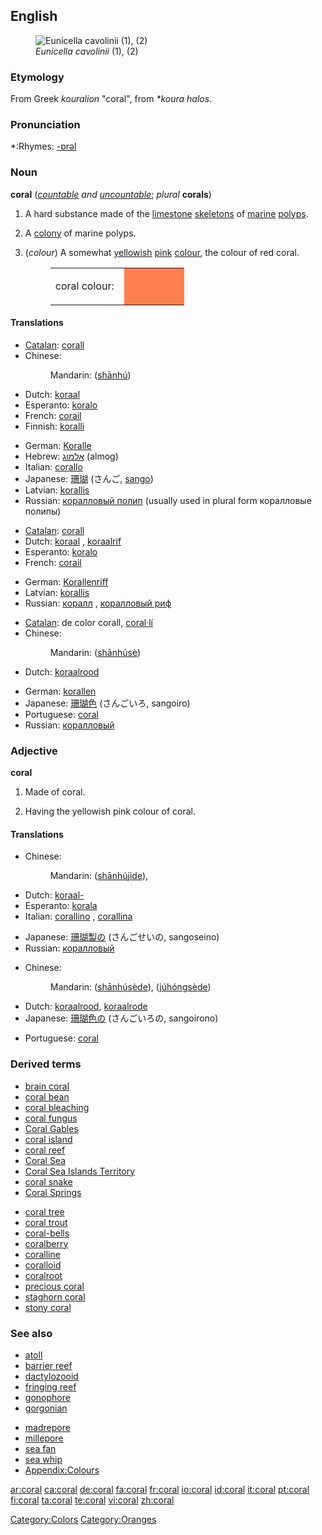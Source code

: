{{see|Coral}}
{{wikipedia}}
==English==
[[Image:Eunicella cavolinii.jpg|thumb|''Eunicella cavolinii'' (1), (2)]]

===Etymology===
From Greek ''kouralion'' "coral", from ''*koura halos''.

===Pronunciation===
*:Rhymes: [[Rhymes:English:-ɒrəl|-ɒrəl]]

===Noun===
'''coral''' (''[[countable]] and [[uncountable]]''; ''plural'' '''corals''')

# {{uncountable}} A hard substance made of the [[limestone]] [[skeleton]]s of [[marine]] [[polyp]]s.
# {{countable}} A [[colony]] of marine polyps.
# {{countable}} (''colour'') A somewhat [[yellowish]] [[pink]] [[colour]], the colour of red coral.
#:<table><tr><td>coral colour: &nbsp;</td><td bgcolor="#FF7F50" width="80">&nbsp; </td></tr></table>

====Translations====
{{trans-top|substance}}
*[[Catalan]]: [[corall]] {{m}}
*Chinese:
*:Mandarin: {{zh-ts|珊瑚|珊瑚}} ([[shān]][[hú]])
*Dutch: [[koraal]] {{n}}
*Esperanto: [[koralo]]
*French: [[corail]] {{m}}
*Finnish: [[koralli]]
{{trans-mid}}
*German: [[Koralle]] {{f}}
*Hebrew: [[אלמוג]] (almog) {{m}}
*Italian: [[corallo]] {{m}}
*Japanese: [[珊瑚]] (さんご, [[sango]])
*Latvian: [[korallis]] {{m}}
*Russian: [[коралловый полип]] {{m}} (usually used in plural form коралловые полипы)
{{trans-bottom}}

{{trans-top|colony}}
*[[Catalan]]: [[corall]] {{m}}
*Dutch: [[koraal]] {{n}}, [[koraalrif]] {{n}}
*Esperanto: [[koralo]]
*French: [[corail]] {{m}}
{{trans-mid}}
*German: [[Korallenriff]] {{n}}
*Latvian: [[korallis]] {{m}}
*Russian: [[коралл]] {{m}}, [[коралловый риф]] {{m}}
{{trans-bottom}}

{{trans-top|colour}}
*[[Catalan]]: de color corall, [[coral·lí]]
*Chinese:
*:Mandarin: {{zh-ts|[[珊瑚]]色|[[珊瑚]]色}} ([[shān]][[hú]][[sè]])
*Dutch: [[koraalrood]] {{n}}
{{trans-mid}}
*German: [[korallen]]
*Japanese: [[珊瑚色]] (さんごいろ, sangoiro)
*Portuguese: [[#Portuguese|coral]] {{m}}
*Russian: [[коралловый]]
{{trans-bottom}}

===Adjective===
'''coral'''

# Made of coral.
# {{color}} Having the yellowish pink colour of coral.

====Translations====
{{trans-top|made of coral}}
*Chinese:
*:Mandarin: {{zh-ts|[[珊瑚]][[製]]的|[[珊瑚]][[制]]的}} ([[shān]][[hú]][[jì]][[de]]), 
*Dutch: [[koraal-]]
*Esperanto: [[korala]]
*Italian: [[corallino]] {{m}}, [[corallina]] {{f}}
{{trans-mid}}
*Japanese: [[珊瑚製の]] (さんごせいの, sangoseino)
*Russian: [[коралловый]]
{{trans-bottom}}

{{trans-top|having the yellowish pink colour of coral}}
*Chinese:
*:Mandarin: {{zh-ts|[[珊瑚]][[色]]的|[[珊瑚]][[色]]的}} ([[shān]][[hú]][[sè]][[de]]), {{zh-ts|[[橘]][[紅]][[色]]的||[[橘]][[红]][[色]]的}} ([[jú]][[hóng]][[sè]][[de]])
*Dutch: [[koraalrood]], [[koraalrode]]
*Japanese: [[珊瑚色の]] (さんごいろの, sangoirono)
{{trans-mid}}
*Portuguese: [[#Portuguese|coral]]
{{trans-bottom}}

===Derived terms===
{{top}}
*[[brain coral]]
*[[coral bean]]
*[[coral bleaching]]
*[[coral fungus]]
*[[Coral Gables]]
*[[coral island]]
*[[coral reef]]
*[[Coral Sea]]
*[[Coral Sea Islands Territory]]
*[[coral snake]]
*[[Coral Springs]]
{{mid}}
*[[coral tree]]
*[[coral trout]]
*[[coral-bells]]
*[[coralberry]]
*[[coralline]]
*[[coralloid]]
*[[coralroot]]
*[[precious coral]]
*[[staghorn coral]]
*[[stony coral]]
{{bottom}}

===See also===
{{top}}
*[[atoll]]
*[[barrier reef]]
*[[dactylozooid]]
*[[fringing reef]]
*[[gonophore]]
*[[gorgonian]]
{{mid}}
*[[madrepore]]
*[[millepore]]
*[[sea fan]]
*[[sea whip]]
*[[Appendix:Colours]]
{{bottom}}

[[Category:Colors]]
[[Category:Oranges]]

[[ar:coral]]
[[ca:coral]]
[[de:coral]]
[[fa:coral]]
[[fr:coral]]
[[io:coral]]
[[id:coral]]
[[it:coral]]
[[pt:coral]]
[[fi:coral]]
[[ta:coral]]
[[te:coral]]
[[vi:coral]]
[[zh:coral]]
